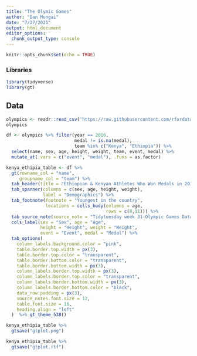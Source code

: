 ```yaml
---
title: "The Olymic Games"
author: "Dan Mungai"
date: "7/27/2021"
output: html_document
editor_options: 
  chunk_output_type: console
---
```


```r
knitr::opts_chunk$set(echo = TRUE)
```
### Libraries
```r
library(tidyverse)
library(gt)
```

## Data
```r
olympics <- readr::read_csv('https://raw.githubusercontent.com/rfordatascience/tidytuesday/master/data/2021/2021-07-27/olympics.csv')
olympics
```

```r
df <- olympics %>% filter(year == 2016, 
                          medal != is.na(medal),
                          team %in% c("Kenya", "Ethiopia")) %>% 
  select(name, sex, age, height, weight, team, event, medal) %>% 
  mutate_at(.vars = c("event", "medal"), .funs = as.factor)
```

```r
kenya_ethipia_table <- df %>% 
  gt(rowname_col = "name",
     groupname_col = "team") %>% 
  tab_header(title = "Ethiopian & Kenyan Athletes Who Won Medals in 2016 Olympics") %>% 
  tab_spanner(columns = c(sex, age, height, weight),
              label = "Demographics") %>% 
  tab_footnote(footnote = "Youngest in the country",
               locations = cells_body(columns = age, 
                                      rows = c(8,11))) %>% 
  tab_source_note(source_note = "Tidytuesday week 31-Olympic Games Dataset") %>% 
  cols_label(sex = "Sex", age = "Age", 
             height = "Height", weight = "Weight", 
             event = "Event", medal = "Medal") %>% 
  tab_options(
    column_labels.background.color = "pink",
    table.border.top.width = px(3),
    table.border.top.color = "transparent",
    table.border.bottom.color = "transparent",
    table.border.bottom.width = px(3),
    column_labels.border.top.width = px(3),
    column_labels.border.top.color = "transparent",
    column_labels.border.bottom.width = px(3),
    column_labels.border.bottom.color = "black",
    data_row.padding = px(3),
    source_notes.font.size = 12,
    table.font.size = 16,
    heading.align = "left"
  )  %>% gt_theme_538()

kenya_ethipia_table %>% 
  gtsave("gtplot.png")

kenya_ethipia_table %>% 
  gtsave("gtplot.rtf")
```

